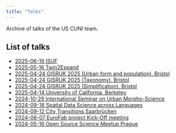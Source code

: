 ```yaml
---
title: "Talks"
---
```


Archive of talks of the US CUNI team.

## List of talks

- [2025-06-19 ISUF](slides/202506_ISUF.qmd)
- [2025-05-16 Twin2Expand](slides/202505_T2X.qmd)
- [2025-04-24 GISRUK 2025 (Urban form and population), Bristol](slides/202504_GISRUK_Anna.qmd)
- [2025-04-24 GISRUK 2025 (Taxonomy), Bristol](slides/202504_taxonomy_gisruk.qmd)
- [2025-04-24 GISRUK 2025 (Simplification), Bristol](slides/202504_GISRUK_simplification.qmd)
- [2025-04-14 University of California, Berkeley](slides/202504_Berkeley.qmd)
- [2024-10-29 International Seminar on Urban Morpho-Science](slides/202410_Nanjing.qmd)
- [2024-09-18 Spatial Data Science across Languages](slides/202409_SDSL.qmd)
- [2024-09-12 City Transitions Saarbrücken](slides/202409_Saarbrucken.qmd)
- [2024-06-07 EuroFab project Kick-Off meeting](slides/202406_EuroFab_KO.qmd)
- [2024-05-16 Open Source Science Meetup Prague](https://martinfleischmann.net/talks/2024_OSSci_meetup/)

